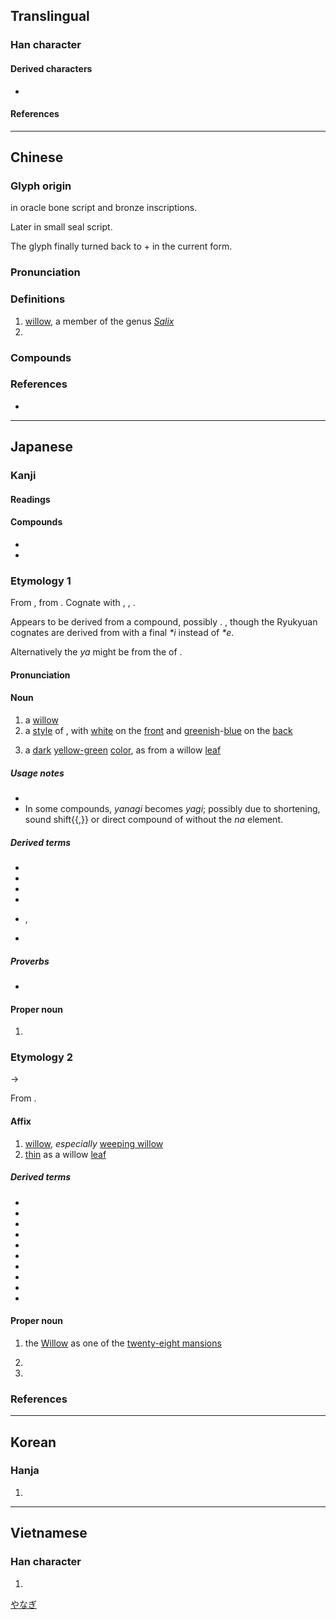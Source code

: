 {{character info}}
{{character info|0xf9c9}}
==Translingual==

===Han character===
{{Han char|rn=75|rad=木|as=05|sn=9|four=47920|canj=DHHL|ids=⿰木卯}}

====Derived characters====
* {{l|mul|[[𩋶]], [[𦵂]]}}

====References====
{{Han ref|kx=0521.020|dkj=14662|dj=0909.010|hdz=21187.020|uh=67F3}}
{{Han ref|uh=F9C9}}

----

==Chinese==
{{zh-forms}}
{{zh-wp|zh:柳樹|en:Willow}}
{{zh-wp|zh:柳姓|en:Liǔ}}

===Glyph origin===
{{Han etym}}
{{Han compound|木|卯|ls=psc|c1=s|c2=p}} in oracle bone script and bronze inscriptions.

Later {{Han compound|木|丣|c1=s|c2=p}} in small seal script.

The glyph finally turned back to {{l|zh|木}} + {{l|zh|卯}} in the current form.

===Pronunciation===
{{zh-pron
|m=liǔ
|c=lau5
|h=pfs=
|md=
|mn=liú
|mn-t=liu2
|w=3lieu
|mc=y
|oc=y
|cat=n,pn
}}

===Definitions===
{{zh-hanzi}}

# [[willow]], a member of the genus ''[[Salix]]''
# {{surname|zh}}
{{attention|zh|the Dictionary of Character Variants lists one more sense}}

===Compounds===
{{zh-der|垂柳|杞柳|柳丁|柳宿|柳州|柳帶|柳暗花明|柳林|柳條|柳樹𨟠|柳樹|柳橙|柳琴|柳田|柳絮|柳葉|柳葉刀|柳蔭|柳陰|楊柳|檉柳|水瓜柳|牛柳|白柳|紅柳灘|花柳|雙柳|雞柳|柳溝|柳陂|大柳|大柳樹|麻柳|柳山湖|野柳|柳蘭:[[fireweed]]|傍花隨柳|三春柳|垂楊柳|傍柳隨花|人柳|弄柳拈花|廣柳車|分花拂柳|射柳|川柳|尋芳問柳|弱柳扶風|五柳先生|問柳尋花|尋花問柳|問柳評花|柳柳驚|柳字|桃紅柳綠|柳腰|眠花醉柳|柳氏傳|柳線|摧花斫柳|柳毅傳|柳青|楊柳腰|牆花路柳|眠花臥柳|柳陌花衢|殘花敗柳|柳體|柳影花陰|櫸柳|柳綠桃紅|柳戶花門|柳安|柳眉剔豎|柳眼|桃柳爭妍|攀花折柳|柳啼花怨|柳絲|片柳子|楊柳青|柳營|柳葉眉|柳拐子病|敗柳殘花|柳鶯|柳如是|柳綠花紅|折柳攀花|柳衙|柳眉倒豎|柳媚花明|河柳|浦柳|柳毅傳書|柳杉|柳陌花巷|折柳|柳嚲鶯嬌|柳骨|柳陌花街|柳門花戶|柳葉描|柳葉兒|柳花毬|柳眉踢豎|柳眉|柳枝|柳巷花街|柳子戲|敗柳|柳腔|柳聖花神|眠花宿柳|花明柳暗|花街柳陌|花柳叢|花明柳媚|顏骨柳筋|顏柳|花紅柳綠|西河柳|雪柳|細柳營|觀音柳|花門柳戶|章臺柳|花柳營|花遮柳掩|花街柳巷|顏筋柳骨|韓柳|章臺楊柳|陶潛五柳|覓柳尋花|花柳之姿|霸陵折柳|細柳|蒲柳|綠楊垂柳|花說柳說|路柳牆花|花遮柳隱|蒲柳之姿|菀柳|花柳病|紅柳}}

===References===
* {{R:twedu|A01909}}

----

==Japanese==

===Kanji===
{{ja-kanji|grade=c|rs=木05}}

====Readings====
{{ja-readings
|goon=る
|kanon=りゅう<りう
|kun=やなぎ-
|nanori=なぎ, や, やい, やぎ, やな, やない}}

====Compounds====
* {{ja-r|川柳|せんりゅう}}
* {{ja-r|柳葉魚|シシャモ}}

===Etymology 1===
{{ja-kanjitab|yomi=k|やなぎ|alt=楊}}
{{wp|lang=ja|ヤナギ}}
{{wp|Willow}}

From {{inh|ja|ojp|sort=やなぎ|-}}, from {{inh|ja|jpx-pro|sort=やなぎ|*yananki}}. Cognate with {{cog|xug|柳|tr=やなーじ, yanāji}}, {{cog|mvi|柳|tr=やなぎぃ, yanagzï}}, {{cog|ryu|柳|tr=やなじ, yanaji}}.

Appears to be derived from a compound, possibly {{com|ja|sort=やなき|矢|tr1=ya|t1=[[arrow]]|な|tr2=na|pos2=Old Japanese [[apophonic|apophonic]] form of possessive particle {{ja-r|の}}|木|tr3=ki|t3=[[tree]]}}. {{rendaku2|sort=やなき|ki|gi}}, though the Ryukyuan cognates are derived from {{cog|jpx-ryu-pro|*yanagi}} with a final ''*i'' instead of ''*e''.

Alternatively the ''ya'' might be from the {{m|ja|字音|tr=jion||[[character]] [[reading]]}} of {{der|ja|ltc|-}} {{ltc-l|楊|[[willow]]}}.

====Pronunciation====
{{ja-pron|y=k|やなぎ|acc=0|acc_ref=DJR}}

====Noun====
{{ja-noun|やなぎ|ヤナギ}}

# a [[willow]]
# a [[style]] of {{m|ja|襲の色目|tr=kasane no irome||[[color]] [[combination]] by [[layering]] of [[garment]]s}}, with [[white]] on the [[front]] and [[greenish]]-[[blue]] {{gl|or [[yellowish]]-[[green]]}} on the [[back]]
# {{short for|ja|柳色|tr=yanagi-iro|dot=:|sort=やなき}} a [[dark]] [[yellow-green]] [[color]], as from a willow [[leaf]]

=====Usage notes=====
* {{U:ja:biology|ヤナギ}}
* In some compounds, ''yanagi'' becomes ''yagi''; possibly due to shortening, sound shift{{,}} or direct compound of {{com|ja|矢|tr1=ya|木|tr2=ki}} without the ''na'' element.

=====Derived terms=====
{{der-top3}}
* {{ja-r|柳%腰|やなぎ%ごし}}
* {{ja-r|青柳|あおやぎ}}
* {{ja-r|糸%柳|いと%やなぎ}}
* {{ja-r|枝垂れ柳|しだれやなぎ}}
* {{ja-r|川%柳|カワ%ヤナギ}}, {{ja-r|川柳|かわやぎ}}
* {{ja-r|猫%柳|ネコ%ヤナギ}}
{{der-bottom}}

=====Proverbs=====
* {{ja-r|柳は緑%花は紅|やなぎ は みどり% はな は くれない|willows are green, flowers are red}}

====Proper noun====
{{ja-pos|proper|やなぎ}}

# {{surname|ja|sort=やなぎ}}

===Etymology 2===
{{ja-kanjitab|yomi=k|りゅう}}
{{IPAchar|/riu/}} → {{IPAchar|/rjuː/}}

From {{der|ja|ltc|sort=りゆう|-}} {{ltc-l|柳}}.

====Affix====
{{ja-pos|affix|りゅう|hhira=りう}}

# [[willow]], ''especially'' [[weeping willow]]
# [[thin]] as a willow [[leaf]]

=====Derived terms=====
{{der-top3}}
* {{ja-r|柳絮|りゅうじょ}}
* {{ja-r|柳色|りゅうしょく}}
* {{ja-r|柳%眉|りゅう%び}}
* {{ja-r|柳腰|りゅうよう}}
* {{ja-r|柳%緑%花%紅|りゅう%りょく%か%こう}}
* {{ja-r|花%柳|か%りゅう}}
* {{ja-r|垂柳|すいりゅう}}
* {{ja-r|翠柳|すいりゅう}}
* {{ja-r|蒲%柳|ほ%りゅう}}
* {{ja-r|楊柳|ようりゅう}}
{{der-bottom}}

====Proper noun====
{{wp|lang=ja|柳宿}}
{{wp|Willow (Chinese constellation)}}
{{ja-pos|proper|りゅう|hhira=りう}}

# {{lb|ja|sort=りゆう|Chinese astronomy}} the [[willow|Willow]] as one of the [[w:Twenty-Eight Mansions|twenty-eight mansions]]
#: {{syn|ja|柳宿|tr=Ryūshuku}}
# {{given name|ja|female}}
# {{surname|ja|sort=りゆう}}

===References===
<references/>

[[Category:ja:Trees|やなぎ]]

----

==Korean==

===Hanja===
{{ko-hanja|hangeul=[[류]]>[[유]]|eumhun=}}

# {{rfdef|ko|sort=木05}}

----

==Vietnamese==

===Han character===
{{vi-hantu|[[liễu]]|rs=木05}}

# {{rfdef|vi|sort=木05}}